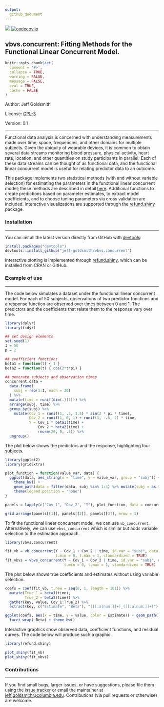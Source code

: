 ```yaml
---
output: 
  github_document
---
```


[![](https://travis-ci.org/jeff-goldsmith/vbvs.concurrent.svg?branch=master)](https://travis-ci.org/jeff-goldsmith/vbvs.concurrent)
[![codecov.io](https://codecov.io/gh/jeff-goldsmith/vbvs.concurrent/coverage.svg?branch=master)](https://codecov.io/gh/jeff-goldsmith/vbvs.concurrent?branch=master)

## vbvs.concurrent: Fitting Methods for the Functional Linear Concurrent Model.


```r
knitr::opts_chunk$set(
  comment = '#>',
  collapse = TRUE,
  warning = FALSE,
  message = FALSE,
  eval = TRUE,
  cache = FALSE
)
```

Author: Jeff Goldsmith

License: [GPL-3](https://opensource.org/licenses/GPL-3.0)

Version: 0.1


---------------

Functional data analysis is concerned with understanding measurements made over time, space, frequencies, and other domains for multiple subjects. Given the ubiquity of wearable devices, it is common to obtain several data streams monitoring blood pressure, physical activity, heart rate, location, and other quantities on study participants in parallel. Each of these data streams can be thought of as functional data, and the functional linear concurrent model is useful for relating predictor data to an outcome.

This package implements two statistical methods (with and without variable selection) for estimating the parameters in the functional linear concurrent model; these methods are described in detail [here](http://jeffgoldsmith.com/Downloads/VBVS.pdf). Additional functions to create predictions based on parameter estimates, to extract model coefficients, and to choose tuning parameters via cross validation are included. Interactive visualizations are supported through the [refund.shiny](https://github.com/refunders/refund.shiny) package. 

### Installation

---------------

You can install the latest version directly from GitHub with [devtools](https://github.com/hadley/devtools):

```r
install.packages("devtools")
devtools::install_github("jeff-goldsmith/vbvs.concurrent")
```

Interactive plotting is implemented through [refund.shiny](https://github.com/refunders/refund.shiny), which can be installed from CRAN or GitHub.


### Example of use

---------------

The code below simulates a dataset under the functional linear concurrent model. For each of 50 subjects, observations of two predictor functions and a response function are observed over times between 0 and 1. The predictors and the coefficients that relate them to the response vary over time. 

```r
library(dplyr)
library(tidyr)

## set design elements
set.seed(1)
I = 50
p = 2

## coefficient functions
beta1 = function(t) { 1 }
beta2 = function(t) { cos(2*t*pi) }

## generate subjects and observation times
concurrent.data = 
  data.frame(
    subj = rep(1:I, each = 20)
  ) %>%
  mutate(time = runif(dim(.)[1])) %>%
  arrange(subj, time) %>%
  group_by(subj) %>%
    mutate(Cov_1 = runif(1, .5, 1.5) * sin(2 * pi * time),
           Cov_2 = runif(1, 0, 1) + runif(1, -.5, 2) * time,
           Y = Cov_1 * beta1(time) + 
               Cov_2 * beta2(time) +
               rnorm(20, 0, .5)) %>%
  ungroup()
```

The plot below shows the predictors and the response, highlighting four subjects.

```r
library(ggplot2)
library(gridExtra)

plot_function = function(value_var, data) {
  ggplot(data, aes_string(x = "time", y = value_var, group = "subj")) + geom_path(alpha = .1) +
    theme_bw() +
    geom_path(data = filter(data, subj %in% 1:4) %>% mutate(subj = as.factor(subj)), aes(color = subj)) + 
    theme(legend.position = "none")
}

panels = lapply(c("Cov_1", "Cov_2", "Y"), plot_function, data = concurrent.data)

grid.arrange(panels[[1]], panels[[2]], panels[[3]], nrow = 1)

```

To fit the functional linear concurrent model, we can use `vb_concurrent`. Alternatively, we can use `vbvs_concurrent` which is similar but adds variable selection to the estimation approach.

```r
library(vbvs.concurrent)

fit_vb = vb_concurrent(Y ~ Cov_1 + Cov_2 | time, id.var = "subj", data = concurrent.data, 
                       t.min = 0, t.max = 1, standardized = TRUE)
fit_vbvs = vbvs_concurrent(Y ~ Cov_1 + Cov_2 | time, id.var = "subj", data = concurrent.data, 
                           t.min = 0, t.max = 1, standardized = TRUE)
```

The plot below shows true coefficients and estimates without using variable selection.

```r
coefs = coef(fit_vb, t.new = seq(0, 1, length = 101)) %>%
  mutate(True_1 = beta1(time),
         True_2 = beta2(time)) %>%
  gather(key, value, Cov_1:True_2) %>%
  extract(key, c("Estimate", "Beta"), "([[:alnum:]]+)_([[:alnum:]]+)")

ggplot(coefs, aes(x = time, y = value, color = Estimate)) + geom_path() + 
  facet_wrap(~Beta) + theme_bw()

```


Interactive graphics show observed data, coefficient functions, and residual curves. The code below will produce such a graphic.

```r
library(refund.shiny)

plot_shiny(fit_vb)
plot_shiny(fit_vbvs)
```

### Contributions

---------------

If you find small bugs, larger issues, or have suggestions, please file them using the [issue tracker](https://github.com/jeff-goldsmith/vbvs.concurrent/issues) or email the maintainer at <jeff.goldsmith@columbia.edu>. Contributions (via pull requests or otherwise) are welcome.


